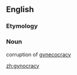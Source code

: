 ==English==
===Etymology===
{{confix|gyno|cracy}}

===Noun===
{{en-noun|-}}

corruption of [[gynecocracy]]

[[zh:gynocracy]]
